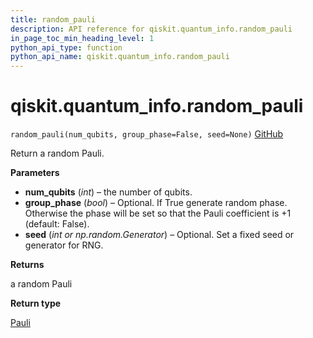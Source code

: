 ```yaml
---
title: random_pauli
description: API reference for qiskit.quantum_info.random_pauli
in_page_toc_min_heading_level: 1
python_api_type: function
python_api_name: qiskit.quantum_info.random_pauli
---
```


# qiskit.quantum\_info.random\_pauli

<span id="qiskit.quantum_info.random_pauli" />

`random_pauli(num_qubits, group_phase=False, seed=None)` [GitHub](https://github.com/qiskit/qiskit/tree/stable/0.21/qiskit/quantum_info/operators/symplectic/random.py "view source code")

Return a random Pauli.

**Parameters**

*   **num\_qubits** (*int*) – the number of qubits.
*   **group\_phase** (*bool*) – Optional. If True generate random phase. Otherwise the phase will be set so that the Pauli coefficient is +1 (default: False).
*   **seed** (*int or np.random.Generator*) – Optional. Set a fixed seed or generator for RNG.

**Returns**

a random Pauli

**Return type**

[Pauli](qiskit.quantum_info.Pauli "qiskit.quantum_info.Pauli")

